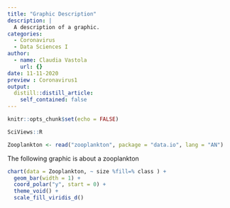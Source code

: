 ```yaml
---
title: "Graphic Description"
description: |
  A description of a graphic.
categories:
  - Coronavirus
  - Data Sciences I
author:
  - name: Claudia Vastola
    url: {}
date: 11-11-2020
preview : Coronavirus1
output:
  distill::distill_article:
    self_contained: false
---
```


```r
knitr::opts_chunk$set(echo = FALSE)
```

```r
SciViews::R
```

```r
Zooplankton <- read("zooplankton", package = "data.io", lang = "AN")
```

The following graphic is about a zooplankton 

```r
chart(data = Zooplankton, ~ size %fill=% class ) +
  geom_bar(width = 1) + 
  coord_polar("y", start = 0) +
  theme_void() +
  scale_fill_viridis_d()
```
